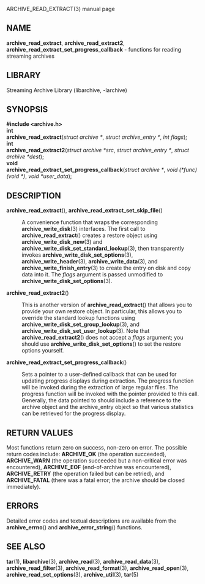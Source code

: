 ARCHIVE_READ_EXTRACT(3) manual page 
== NAME == 
'''archive_read_extract''', 
'''archive_read_extract2''', 
'''archive_read_extract_set_progress_callback''' 
- functions for reading streaming archives 
== LIBRARY == 
Streaming Archive Library (libarchive, -larchive) 
== SYNOPSIS == 
'''<nowiki>#include <archive.h></nowiki>''' 
<br> 
'''int''' 
<br> 
'''archive_read_extract'''(''struct archive *'', ''struct archive_entry *'', ''int flags''); 
<br> 
'''int''' 
<br> 
'''archive_read_extract2'''(''struct archive *src'', ''struct archive_entry *'', ''struct archive *dest''); 
<br> 
'''void''' 
<br> 
'''archive_read_extract_set_progress_callback'''(''struct archive *'', ''void (*func)(void *)'', ''void *user_data''); 
== DESCRIPTION == 
<dl> 
<dt>'''archive_read_extract'''(), '''archive_read_extract_set_skip_file'''()</dt><dd> 
A convenience function that wraps the corresponding 
'''archive_write_disk'''(3) 
interfaces. 
The first call to 
'''archive_read_extract'''() 
creates a restore object using 
'''archive_write_disk_new'''(3) 
and 
'''archive_write_disk_set_standard_lookup'''(3), 
then transparently invokes 
'''archive_write_disk_set_options'''(3), 
'''archive_write_header'''(3), 
'''archive_write_data'''(3), 
and 
'''archive_write_finish_entry'''(3) 
to create the entry on disk and copy data into it. 
The 
''flags'' 
argument is passed unmodified to 
'''archive_write_disk_set_options'''(3). 
</dd><dt>'''archive_read_extract2'''()</dt><dd> 
This is another version of 
'''archive_read_extract'''() 
that allows you to provide your own restore object. 
In particular, this allows you to override the standard lookup functions 
using 
'''archive_write_disk_set_group_lookup'''(3), 
and 
'''archive_write_disk_set_user_lookup'''(3). 
Note that 
'''archive_read_extract2'''() 
does not accept a 
''flags'' 
argument; you should use 
'''archive_write_disk_set_options'''() 
to set the restore options yourself. 
</dd><dt>'''archive_read_extract_set_progress_callback'''()</dt><dd> 
Sets a pointer to a user-defined callback that can be used 
for updating progress displays during extraction. 
The progress function will be invoked during the extraction of large 
regular files. 
The progress function will be invoked with the pointer provided to this call. 
Generally, the data pointed to should include a reference to the archive 
object and the archive_entry object so that various statistics 
can be retrieved for the progress display. 
</dd></dl> 
== RETURN VALUES == 
Most functions return zero on success, non-zero on error. 
The possible return codes include: 
'''ARCHIVE_OK''' 
(the operation succeeded), 
'''ARCHIVE_WARN''' 
(the operation succeeded but a non-critical error was encountered), 
'''ARCHIVE_EOF''' 
(end-of-archive was encountered), 
'''ARCHIVE_RETRY''' 
(the operation failed but can be retried), 
and 
'''ARCHIVE_FATAL''' 
(there was a fatal error; the archive should be closed immediately). 
== ERRORS == 
Detailed error codes and textual descriptions are available from the 
'''archive_errno'''() 
and 
'''archive_error_string'''() 
functions. 
== SEE ALSO == 
'''tar'''(1), 
'''libarchive'''(3), 
'''archive_read'''(3), 
'''archive_read_data'''(3), 
'''archive_read_filter'''(3), 
'''archive_read_format'''(3), 
'''archive_read_open'''(3), 
'''archive_read_set_options'''(3), 
'''archive_util'''(3), 
'''tar'''(5) 

